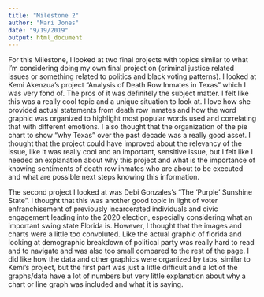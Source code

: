 ```yaml
---
title: "Milestone 2"
author: "Mari Jones"
date: "9/19/2019"
output: html_document
---
```


For this Milestone, I looked at two final projects with topics similar to what I'm considering doing my own final project on (criminal justice related issues or something related to politics and black voting patterns). I looked at Kemi Akenzua's project "Analysis of Death Row Inmates in Texas" which I was very fond of. The pros of it was definitely the subject matter. I felt like this was a really cool topic and a unique situation to look at. I love how she provided actual statements from death row inmates and how the word graphic was organized to highlight most popular words used and correlating that with different emotions. I also thought that the organization of the pie chart to show "why Texas" over the past decade was a really good asset. I thought that the project could have improved about the relevancy of the issue, like it was really cool and an important, sensitive issue, but I felt like I needed an explanation about why this project and what is the importance of knowing sentiments of death row inmates who are about to be executed and what are possible next steps knowing this information. 

The second project I looked at was Debi Gonzales's "The 'Purple' Sunshine State". I thought that this was another good topic in light of voter enfranchisement of previously incarcerated individuals and civic engagement leading into the 2020 election, especially considering what an important swing state Florida is. However, I thought that the images and charts were a little too convoluted. Like the actual graphic of florida and looking at demographic breakdown of political party was really hard to read and to navigate and was also too small compared to the rest of the page. I did like how the data and other graphics were organized by tabs, similar to Kemi's project, but the first part was just a little difficult and a lot of the graphs/data have a lot of numbers but very little explanation about why a chart or line graph was included and what it is saying.  
